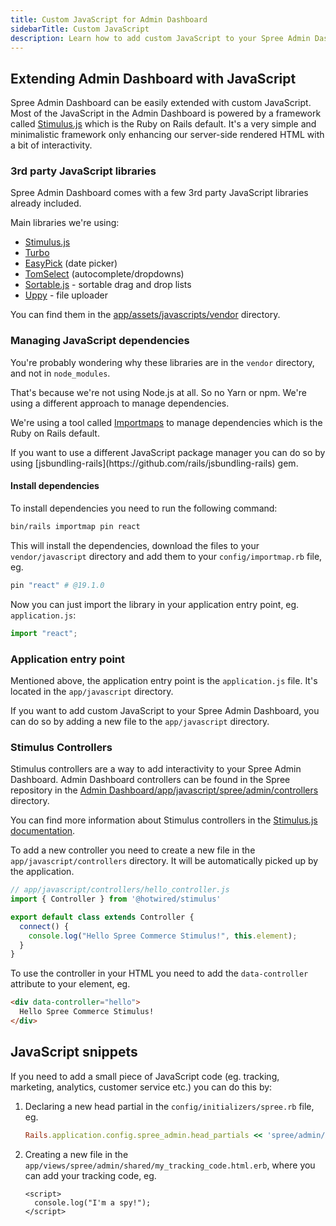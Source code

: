 ```yaml
---
title: Custom JavaScript for Admin Dashboard
sidebarTitle: Custom JavaScript
description: Learn how to add custom JavaScript to your Spree Admin Dashboard
---
```


## Extending Admin Dashboard with JavaScript

Spree Admin Dashboard can be easily extended with custom JavaScript. Most of the JavaScript in the Admin Dashboard is powered by a framework called [Stimulus.js](https://stimulus.hotwired.dev/) which is the Ruby on Rails default. It's a very simple and minimalistic framework only enhancing our server-side rendered HTML with a bit of interactivity.

### 3rd party JavaScript libraries

Spree Admin Dashboard comes with a few 3rd party JavaScript libraries already included.

Main libraries we're using:

* [Stimulus.js](https://stimulus.hotwired.dev/)
* [Turbo](https://turbo.hotwired.dev/)
* [EasyPick](https://easepick.com/) (date picker)
* [TomSelect](https://tom-select.js.org/) (autocomplete/dropdowns)
* [Sortable.js](https://github.com/SortableJS/Sortable) - sortable drag and drop lists
* [Uppy](https://uppy.io/) - file uploader

You can find them in the [app/assets/javascripts/vendor](https://github.com/spree/spree/blob/main/admin/vendor/javascript) directory.

### Managing JavaScript dependencies

You're probably wondering why these libraries are in the `vendor` directory, and not in `node_modules`.

That's because we're not using Node.js at all. So no Yarn or npm. We're using a different approach to manage dependencies.

We're using a tool called [Importmaps](https://github.com/rails/importmap-rails) to manage dependencies which is the Ruby on Rails default.

<Info>
If you want to use a different JavaScript package manager you can do so by using [jsbundling-rails](https://github.com/rails/jsbundling-rails) gem.
</Info>

#### Install dependencies

To install dependencies you need to run the following command:

```bash
bin/rails importmap pin react
```

This will install the dependencies, download the files to your `vendor/javascript` directory and add them to your `config/importmap.rb` file, eg.

```ruby
pin "react" # @19.1.0
```

Now you can just import the library in your application entry point, eg. `application.js`:

```js
import "react";
```

### Application entry point

Mentioned above, the application entry point is the `application.js` file. It's located in the `app/javascript` directory.

If you want to add custom JavaScript to your Spree Admin Dashboard, you can do so by adding a new file to the `app/javascript` directory.

### Stimulus Controllers

Stimulus controllers are a way to add interactivity to your Spree Admin Dashboard. Admin Dashboard controllers can be found in the Spree repository in the [Admin Dashboard/app/javascript/spree/admin/controllers](https://github.com/spree/spree/tree/main/admin/app/javascript/spree/admin/controllers) directory.

You can find more information about Stimulus controllers in the [Stimulus.js documentation](https://stimulus.hotwired.dev/handbook/controllers).

To add a new controller you need to create a new file in the `app/javascript/controllers` directory. It will be automatically picked up by the application.

```js
// app/javascript/controllers/hello_controller.js
import { Controller } from '@hotwired/stimulus'

export default class extends Controller {
  connect() {
    console.log("Hello Spree Commerce Stimulus!", this.element);
  }
}
```

To use the controller in your HTML you need to add the `data-controller` attribute to your element, eg.

```html
<div data-controller="hello">
  Hello Spree Commerce Stimulus!
</div>
```

## JavaScript snippets

If you need to add a small piece of JavaScript code (eg. tracking, marketing, analytics, customer service etc.) you can do this by:

1. Declaring a new head partial in the `config/initializers/spree.rb` file, eg.

    ```ruby
    Rails.application.config.spree_admin.head_partials << 'spree/admin/shared/my_tracking_code'
    ```

2. Creating a new file in the `app/views/spree/admin/shared/my_tracking_code.html.erb`, where you can add your tracking code, eg.

    ```erb
    <script>
      console.log("I'm a spy!");
    </script>
    ```
